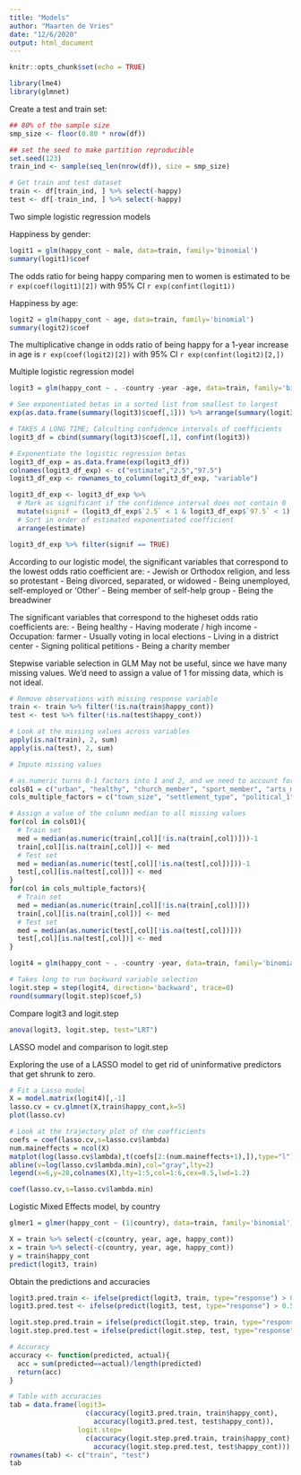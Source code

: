 ```yaml
---
title: "Models"
author: "Maarten de Vries"
date: "12/6/2020"
output: html_document
---
```


```r
knitr::opts_chunk$set(echo = TRUE)
```

```r
library(lme4)
library(glmnet)
```

Create a test and train set:

```r
## 80% of the sample size
smp_size <- floor(0.80 * nrow(df))

## set the seed to make partition reproducible
set.seed(123)
train_ind <- sample(seq_len(nrow(df)), size = smp_size)

# Get train and test dataset
train <- df[train_ind, ] %>% select(-happy)
test <- df[-train_ind, ] %>% select(-happy)
```

Two simple logistic regression models

Happiness by gender:
```r
logit1 = glm(happy_cont ~ male, data=train, family='binomial')
summary(logit1)$coef
```
The odds ratio for being happy comparing men to women is estimated to be `r exp(coef(logit1)[2])` with 95% CI `r exp(confint(logit1))`

Happiness by age:
```r
logit2 = glm(happy_cont ~ age, data=train, family='binomial')
summary(logit2)$coef
```
The multiplicative change in odds ratio of being happy for a 1-year increase in age is `r exp(coef(logit2)[2])` with 95% CI `r exp(confint(logit2)[2,])`

Multiple logistic regression model
```r
logit3 = glm(happy_cont ~ . -country -year -age, data=train, family='binomial')

# See exponentiated betas in a sorted list from smallest to largest
exp(as.data.frame(summary(logit3)$coef[,1])) %>% arrange(summary(logit3)$coef[, 1])
```

```r
# TAKES A LONG TIME; Calculting confidence intervals of coefficients
logit3_df = cbind(summary(logit3)$coef[,1], confint(logit3))

# Exponentiate the logistic regression betas
logit3_df_exp = as.data.frame(exp(logit3_df))
colnames(logit3_df_exp) <- c("estimate","2.5","97.5")
logit3_df_exp <- rownames_to_column(logit3_df_exp, "variable")

logit3_df_exp <- logit3_df_exp %>% 
  # Mark as significant if the confidence interval does not contain 0
  mutate(signif = (logit3_df_exp$`2.5` < 1 & logit3_df_exp$`97.5` < 1) |  (logit3_df_exp$`2.5` > 1 & logit3_df_exp$`97.5` > 1)) %>%
  # Sort in order of estimated exponentiated coefficient
  arrange(estimate) 

logit3_df_exp %>% filter(signif == TRUE)
```



According to our logistic model, the significant variables that correspond to the lowest odds ratio coefficient are:
- Jewish or Orthodox religion, and less so protestant
- Being  divorced, separated, or widowed
- Being unemployed, self-employed or 'Other'
- Being member of self-help group
- Being the breadwiner

The significant variables that correspond to the higheset odds ratio coefficients are:
- Being healthy
- Having moderate / high income
- Occupation: farmer
- Usually voting in local elections
- Living in a district center
- Signing political petitions
- Being a charity member

Stepwise variable selection in GLM
May not be useful, since we have many missing values. We'd need to assign a value of 1 for missing data, which is not ideal.
```r
# Remove observations with missing response variable
train <- train %>% filter(!is.na(train$happy_cont))
test <- test %>% filter(!is.na(test$happy_cont))

# Look at the missing values across variables
apply(is.na(train), 2, sum)
apply(is.na(test), 2, sum)

# Impute missing values

# as.numeric turns 0-1 factors into 1 and 2, and we need to account for this by subtracting 1 from those columns with 0-1 factors
cols01 = c("urban", "healthy", "church_member", "sport_member", "arts_member", "union_member", "political_party_member", "environment_member", "prof_member", "charity_member", "consumer_member", "self_help_member", "women_member", "religious","political_5","political_6", "immigrant", "immigrant_mother", "immigrant_father", "citizen", "live_with_parents", "breadwinner", "male")
cols_multiple_factors = c("town_size", "settlement_type", "political_1", "political_2","political_3","political_4",'age','household_size','relationship',"num_kids","education","education_mother", "education_father","employment_status","occupation","sector", "income", "religion")

# Assign a value of the column median to all missing values
for(col in cols01){
  # Train set
  med = median(as.numeric(train[,col][!is.na(train[,col])]))-1
  train[,col][is.na(train[,col])] <- med
  # Test set
  med = median(as.numeric(test[,col][!is.na(test[,col])]))-1
  test[,col][is.na(test[,col])] <- med
}
for(col in cols_multiple_factors){
  # Train set
  med = median(as.numeric(train[,col][!is.na(train[,col])]))
  train[,col][is.na(train[,col])] <- med
  # Test set
  med = median(as.numeric(test[,col][!is.na(test[,col])]))
  test[,col][is.na(test[,col])] <- med
}

logit4 = glm(happy_cont ~ . -country -year, data=train, family='binomial')

# Takes long to run backward variable selection
logit.step = step(logit4, direction='backward', trace=0)
round(summary(logit.step)$coef,5)
```

Compare logit3 and logit.step

```r
anova(logit3, logit.step, test="LRT")
```

LASSO model and comparison to logit.step

Exploring the use of a LASSO model to get rid of uninformative predictors that get shrunk to zero.
```r
# Fit a Lasso model
X = model.matrix(logit4)[,-1]
lasso.cv = cv.glmnet(X,train$happy_cont,k=5)
plot(lasso.cv)
```

```r
# Look at the trajectory plot of the coefficients
coefs = coef(lasso.cv,s=lasso.cv$lambda)
num.maineffects = ncol(X) 
matplot(log(lasso.cv$lambda),t(coefs[2:(num.maineffects+1),]),type="l")
abline(v=log(lasso.cv$lambda.min),col="gray",lty=2)
legend(x=6,y=28,colnames(X),lty=1:5,col=1:6,cex=0.5,lwd=1.2)
```

```r
coef(lasso.cv,s=lasso.cv$lambda.min)
```


Logistic Mixed Effects model, by country

```r
glmer1 = glmer(happy_cont ~ (1|country), data=train, family='binomial')
```

```r
X = train %>% select(-c(country, year, age, happy_cont))
x = train %>% select(-c(country, year, age, happy_cont))
y = train$happy_cont
predict(logit3, train)
```


Obtain the predictions and accuracies
```r


logit3.pred.train <- ifelse(predict(logit3, train, type="response") > 0.5, 1, 0)
logit3.pred.test <- ifelse(predict(logit3, test, type="response") > 0.5, 1, 0)

logit.step.pred.train = ifelse(predict(logit.step, train, type="response") > 0.5, 1, 0)
logit.step.pred.test = ifelse(predict(logit.step, test, type="response") > 0.5, 1, 0)

# Accuracy
accuracy <- function(predicted, actual){
  acc = sum(predicted==actual)/length(predicted)
  return(acc)
}

# Table with accuracies
tab = data.frame(logit3=
                   c(accuracy(logit3.pred.train, train$happy_cont),
                     accuracy(logit3.pred.test, test$happy_cont)),
                 logit.step=
                   c(accuracy(logit.step.pred.train, train$happy_cont),
                     accuracy(logit.step.pred.test, test$happy_cont)))
rownames(tab) <- c("train", "test")
tab

```

